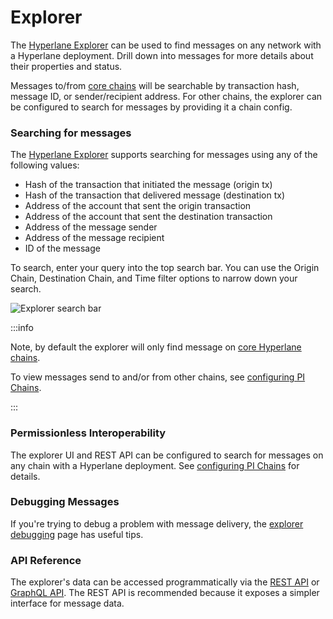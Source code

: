 # Explorer

The [Hyperlane Explorer](https://explorer.hyperlane.xyz/) can be used to find messages on any network with a Hyperlane deployment. Drill down into messages for more details about their properties and status.

Messages to/from [core chains](./reference/domains.mdx) will be searchable by transaction hash, message ID, or sender/recipient address. For other chains, the explorer can be configured to search for messages by providing it a chain config.

### Searching for messages

The [Hyperlane Explorer](https://explorer.hyperlane.xyz/) supports searching for messages using any of the following values:

- Hash of the transaction that initiated the message (origin tx)
- Hash of the transaction that delivered message (destination tx)
- Address of the account that sent the origin transaction
- Address of the account that sent the destination transaction
- Address of the message sender
- Address of the message recipient
- ID of the message

To search, enter your query into the top search bar. You can use the Origin Chain, Destination Chain, and Time filter options to narrow down your search.

![Explorer search bar](../static/img/explorersearchbar.png)

:::info

Note, by default the explorer will only find message on [core Hyperlane chains](./reference/domains.mdx).

To view messages send to and/or from other chains, see [configuring PI Chains](./guides/developer-tips/explorer-debugging/configuring-pi-chains.mdx).

:::

### Permissionless Interoperability

The explorer UI and REST API can be configured to search for messages on any chain with a Hyperlane deployment. See [configuring PI Chains](./guides/developer-tips/explorer-debugging/configuring-pi-chains.mdx) for details.

### Debugging Messages

If you're trying to debug a problem with message delivery, the [explorer debugging](./guides/developer-tips/explorer-debugging.mdx) page has useful tips.

### API Reference

The explorer's data can be accessed programmatically via the [REST API](./guides/developer-tips/explorer-debugging/rest-api.mdx) or [GraphQL API](./guides/developer-tips/explorer-debugging/graphql-api.mdx). The REST API is recommended because it exposes a simpler interface for message data.
